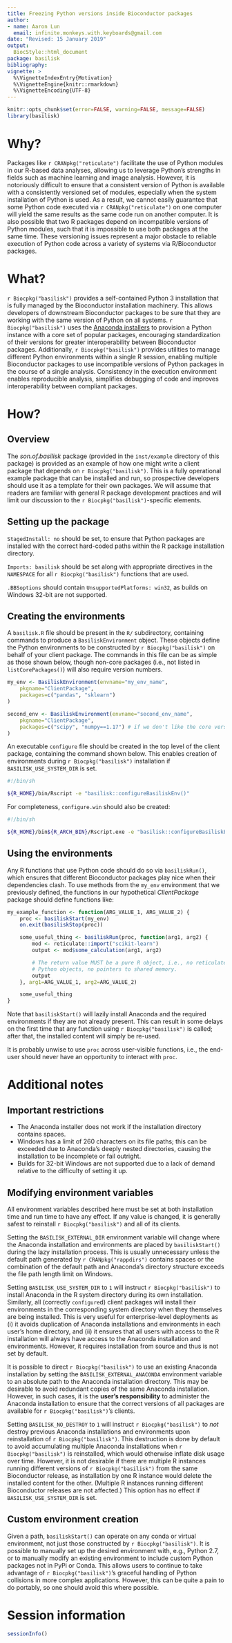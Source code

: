 ```yaml
---
title: Freezing Python versions inside Bioconductor packages
author: 
- name: Aaron Lun
  email: infinite.monkeys.with.keyboards@gmail.com
date: "Revised: 15 January 2019"
output:
  BiocStyle::html_document
package: basilisk
bibliography: 
vignette: >
  %\VignetteIndexEntry{Motivation}
  %\VignetteEngine{knitr::rmarkdown}
  %\VignetteEncoding{UTF-8}    
---
```


```r
knitr::opts_chunk$set(error=FALSE, warning=FALSE, message=FALSE)
library(basilisk)
```

# Why?

Packages like `r CRANpkg("reticulate")` facilitate the use of Python modules in our R-based data analyses, allowing us to leverage Python's strengths in fields such as machine learning and image analysis. 
However, it is notoriously difficult to ensure that a consistent version of Python is available with a consistently versioned set of modules, especially when the system installation of Python is used.
As a result, we cannot easily guarantee that some Python code executed via `r CRANpkg("reticulate")` on one computer will yield the same results as the same code run on another computer.
It is also possible that two R packages depend on incompatible versions of Python modules, such that it is impossible to use both packages at the same time.
These versioning issues represent a major obstacle to reliable execution of Python code across a variety of systems via R/Bioconductor packages.

# What?

`r Biocpkg("basilisk")` provides a self-contained Python 3 installation that is fully managed by the Bioconductor installation machinery.
This allows developers of downstream Bioconductor packages to be sure that they are working with the same version of Python on all systems.
`r Biocpkg("basilisk")` uses the [Anaconda installers](https://repo.anaconda.com/) to provision a Python instance with a core set of popular packages, encouraging standardization of their versions for greater interoperability between Bioconductor packages. 
Additionally, `r Biocpkg("basilisk")` provides utilities to manage different Python environments within a single R session, enabling multiple Bioconductor packages to use incompatible versions of Python packages in the course of a single analysis.
Consistency in the execution environment enables reproducible analysis, simplifies debugging of code and improves interoperability between compliant packages.

# How?

## Overview

The _son.of.basilisk_ package (provided in the `inst/example` directory of this package) is provided as an example of how one might write a client package that depends on `r Biocpkg("basilisk")`.
This is a fully operational example package that can be installed and run, so prospective developers should use it as a template for their own packages.
We will assume that readers are familiar with general R package development practices and will limit our discussion to the `r Biocpkg("basilisk")`-specific elements.

## Setting up the package

`StagedInstall: no` should be set, to ensure that Python packages are installed with the correct hard-coded paths within the R package installation directory.

`Imports: basilisk` should be set along with appropriate directives in the `NAMESPACE` for all `r Biocpkg("basilisk")` functions that are used.

`.BBSoptions` should contain `UnsupportedPlatforms: win32`, as builds on Windows 32-bit are not supported.

## Creating the environments

A `basilisk.R` file should be present in the `R/` subdirectory, containing commands to produce a `BasiliskEnvironment` object.
These objects define the Python environments to be constructed by `r Biocpkg("basilisk")` on behalf of your client package.
The commands in this file can be as simple as those shown below, though non-core packages (i.e., not listed in `listCorePackages()`) will also require version numbers.

```r
my_env <- BasiliskEnvironment(envname="my_env_name",
    pkgname="ClientPackage",
    packages=c("pandas", "sklearn")
)

second_env <- BasiliskEnvironment(envname="second_env_name",
    pkgname="ClientPackage",
    packages=c("scipy", "numpy==1.17") # if we don't like the core version.
)
```

An executable `configure` file should be created in the top level of the client package, containing the command shown below.
This enables creation of environments during `r Biocpkg("basilisk")` installation if `BASILISK_USE_SYSTEM_DIR` is set.

```sh
#!/bin/sh

${R_HOME}/bin/Rscript -e "basilisk::configureBasiliskEnv()"
```

For completeness, `configure.win` should also be created:

```sh
#!/bin/sh

${R_HOME}/bin${R_ARCH_BIN}/Rscript.exe -e "basilisk::configureBasiliskEnv()"
```

## Using the environments

Any R functions that use Python code should do so via `basiliskRun()`, which ensures that different Bioconductor packages play nice when their dependencies clash.
To use methods from the `my_env` environment that we previously defined, the functions in our hypothetical _ClientPackage_ package should define functions like:

```r
my_example_function <- function(ARG_VALUE_1, ARG_VALUE_2) { 
    proc <- basiliskStart(my_env)
    on.exit(basiliskStop(proc))

    some_useful_thing <- basiliskRun(proc, function(arg1, arg2) {
        mod <- reticulate::import("scikit-learn")
        output <- mod$some_calculation(arg1, arg2)

        # The return value MUST be a pure R object, i.e., no reticulate
        # Python objects, no pointers to shared memory. 
        output 
    }, arg1=ARG_VALUE_1, arg2=ARG_VALUE_2)

    some_useful_thing
}
```

Note that `basiliskStart()` will lazily install Anaconda and the required environments if they are not already present.
This can result in some delays on the first time that any function using `r Biocpkg("basilisk")` is called;
after that, the installed content will simply be re-used.

It is probably unwise to use `proc` across user-visible functions, i.e., the end-user should never have an opportunity to interact with `proc`.

# Additional notes

## Important restrictions  

- The Anaconda installer does not work if the installation directory contains spaces.
- Windows has a limit of 260 characters on its file paths;
this can be exceeded due to Anaconda's deeply nested directories, causing the installation to be incomplete or fail outright.
- Builds for 32-bit Windows are not supported due to a lack of demand relative to the difficulty of setting it up.

## Modifying environment variables 

All environment variables described here must be set at both installation time and run time to have any effect.
If any value is changed, it is generally safest to reinstall `r Biocpkg("basilisk")` and all of its clients.

Setting the `BASILISK_EXTERNAL_DIR` environment variable will change where the Anaconda installation and environments are placed by `basiliskStart()` during the lazy installation process.
This is usually unnecessary unless the default path generated by `r CRANpkg("rappdirs")` contains spaces
or the combination of the default path and Anaconda's directory structure exceeds the file path length limit on Windows.

Setting `BASILISK_USE_SYSTEM_DIR` to `1` will instruct `r Biocpkg("basilisk")` to install Anaconda in the R system directory during its own installation.
Similarly, all (correctly `configure`d) client packages will install their environments in the corresponding system directory when they themselves are being installed.
This is very useful for enterprise-level deployments as (i) it avoids duplication of Anaconda installations and environments in each user's home directory, and (ii) it ensures that all users with access to the R installation will always have access to the Anaconda installation and environments.
However, it requires installation from source and thus is not set by default.

It is possible to direct `r Biocpkg("basilisk")` to use an existing Anaconda installation by setting the `BASILISK_EXTERNAL_ANACONDA` environment variable to an absolute path to the Anaconda installation directory.
This may be desirable to avoid redundant copies of the same Anaconda installation.
However, in such cases, it is the **user's responsibility** to administer the Anaconda installation to ensure that the correct versions of all packages are available for `r Biocpkg("basilisk")`'s clients.

Setting `BASILISK_NO_DESTROY` to `1` will instruct `r Biocpkg("basilisk")` to _not_ destroy previous Anaconda installations and environments upon reinstallation of `r Biocpkg("basilisk")`.
This destruction is done by default to avoid accumulating multiple Anaconda installations when `r Biocpkg("basilisk")` is reinstalled, which would otherwise inflate disk usage over time.
However, it is not desirable if there are multiple R instances running different versions of `r Biocpkg("basilisk")` from the same Bioconductor release, as installation by one R instance would delete the installed content for the other.
(Multiple R instances running different Bioconductor releases are not affected.)
This option has no effect if `BASILISK_USE_SYSTEM_DIR` is set.

## Custom environment creation

Given a path, `basiliskStart()` can operate on any conda or virtual environment, not just those constructed by `r Biocpkg("basilisk")`.
It is possible to manually set up the desired environment with, e.g., Python 2.7, or to manually modify an existing environment to include custom Python packages not in PyPi or Conda.
This allows users to continue to take advantage of `r Biocpkg("basilisk")`'s graceful handling of Python collisions in more complex applications. 
However, this can be quite a pain to do portably, so one should avoid this where possible.

# Session information

```r
sessionInfo()
```
